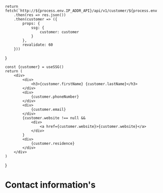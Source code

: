 
    return fetch(`http://${process.env.IP_ADDR_API}/api/v1/customer/${process.env.CUSTOMER_ID}`)
        .then(res => res.json())
        .then(customer => ({
            props: {
                ssg: {
                    customer: customer
                }
            },
            revalidate: 60
        }))
}

    const {customer} = useSSG()
    return (
        <div>
            <div>
                <h3>{customer.firstName} {customer.lastName}</h3>
            </div>
            <div>
                {customer.phoneNumber}
            </div>
            <div>
                {customer.email}
            </div>
            {customer.website !== null &&
                <div>
                    <a href={customer.website}>{customer.website}</a>
                </div>
            }
            <div>
                {customer.residence}
            </div>
        </div>
    )
}

# Contact information's

<ContactInformations />
